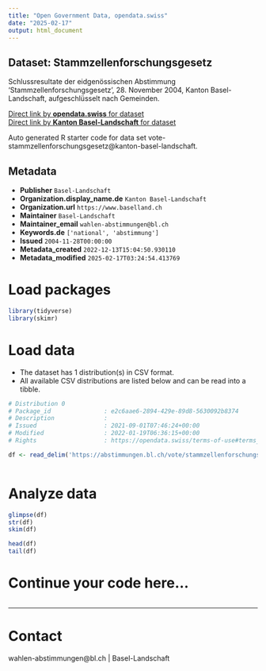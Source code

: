 ```yaml
---
title: "Open Government Data, opendata.swiss"
date: "2025-02-17"
output: html_document
---
```


## Dataset: Stammzellenforschungsgesetz

Schlussresultate der eidgenössischen Abstimmung 'Stammzellenforschungsgesetz', 28. November 2004, Kanton Basel-Landschaft, aufgeschlüsselt nach Gemeinden.

[Direct link by **opendata.swiss** for dataset](https://opendata.swiss/de/dataset/stammzellenforschungsgesetz)<br>
[Direct link by **Kanton Basel-Landschaft** for dataset](https://abstimmungen.bl.ch/vote/stammzellenforschungsgesetz/data)

Auto generated R starter code for data set vote-stammzellenforschungsgesetz@kanton-basel-landschaft.

## Metadata

- **Publisher** `Basel-Landschaft`
- **Organization.display_name.de** `Kanton Basel-Landschaft`
- **Organization.url** `https://www.baselland.ch`
- **Maintainer** `Basel-Landschaft`
- **Maintainer_email** `wahlen-abstimmungen@bl.ch`
- **Keywords.de** `['national', 'abstimmung']`
- **Issued** `2004-11-28T00:00:00`
- **Metadata_created** `2022-12-13T15:04:50.930110`
- **Metadata_modified** `2025-02-17T03:24:54.413769`


# Load packages

```r

library(tidyverse)
library(skimr)

```

# Load data

-   The dataset has 1 distribution(s) in CSV format.
-   All available CSV distributions are listed below and can be read into a tibble.

```r

# Distribution 0
# Package_id               : e2c6aae6-2894-429e-89d8-5630092b8374
# Description              : 
# Issued                   : 2021-09-01T07:46:24+00:00
# Modified                 : 2022-01-19T06:36:15+00:00
# Rights                   : https://opendata.swiss/terms-of-use#terms_by

df <- read_delim('https://abstimmungen.bl.ch/vote/stammzellenforschungsgesetz/data-csv')



```

# Analyze data

```r

glimpse(df)
str(df)
skim(df)

head(df)
tail(df)

```

# Continue your code here...

```r

```

------------------------------------------------------------------------

# Contact

wahlen-abstimmungen@bl.ch | Basel-Landschaft
